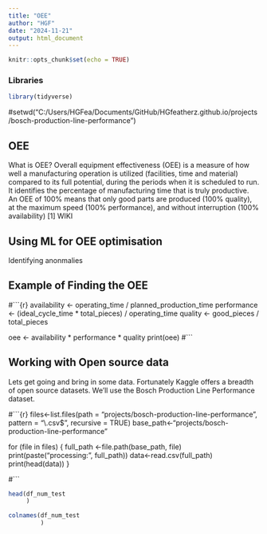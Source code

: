 ```yaml
---
title: "OEE"
author: "HGF"
date: "2024-11-21"
output: html_document
---
```


```r
knitr::opts_chunk$set(echo = TRUE)
```

### Libraries

```r
library(tidyverse)
```


#setwd("C:/Users/HGFea/Documents/GitHub/HGfeatherz.github.io/projects/bosch-production-line-performance")

## OEE

What is OEE? Overall equipment effectiveness (OEE) is a measure of how well a manufacturing operation is utilized (facilities, time and material) compared to its full potential, during the periods when it is scheduled to run. It identifies the percentage of manufacturing time that is truly productive. An OEE of 100% means that only good parts are produced (100% quality), at the maximum speed (100% performance), and without interruption (100% availability) [1] WIKI

## Using ML for OEE optimisation

Identifying anonmalies


## Example of Finding the OEE


#```{r}
availability <- operating_time / planned_production_time
performance <- (ideal_cycle_time * total_pieces) / operating_time
quality <- good_pieces / total_pieces

oee <- availability * performance * quality
print(oee)
#```

## Working with Open source data

Lets get going and bring in some data. Fortunately Kaggle offers a breadth of open source datasets. We'll use the Bosch Production Line Performance dataset.

#```{r}
files<-list.files(path = "projects/bosch-production-line-performance", pattern = "\\.csv$", recursive = TRUE)
base_path<-"projects/bosch-production-line-performance"

for (file in files) {
  full_path <-file.path(base_path, file)
  print(paste("processing:", full_path))
  data<-read.csv(full_path)
  print(head(data))
}

#```





```r
head(df_num_test
     )
```

```r
colnames(df_num_test
         )
```
```r

```


